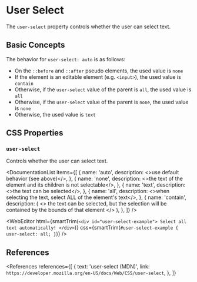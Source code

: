 
# User Select

The `user-select` property controls whether the user can select text.

## Basic Concepts

The behavior for `user-select: auto` is as follows:

- On the `::before` and `::after` pseudo elements, the used value is `none`
- If the element is an editable element (e.g. `<input>`), the used value is `contain`
- Otherwise, if the `user-select` value of the parent is `all`, the used value is `all`
- Otherwise, if the `user-select` value of the parent is `none`, the used value is `none`
- Otherwise, the used value is `text`

## CSS Properties

### `user-select`

Controls whether the user can select text.

<DocumentationList
  items={[
    {
      name: 'auto',
      description: <>use default behavior (see above)</>,
    },
    {
      name: 'none',
      description: <>the text of the element and its children is not selectable</>,
    },
    {
      name: 'text',
      description: <>the text can be selected</>,
    },
    {
      name: 'all',
      description: <>when selecting the text, select ALL of the element's text</>,
    },
    {
      name: 'contain',
      description: (
        <>
          the text can be selected, but the selection will be contained by the bounds of that
          element
        </>
      ),
    },
  ]}
/>

<WebEditor
  html={smartTrim(`
    <div id="user-select-example">
      Select all text automatically!
    </div>
  `)}
  css={smartTrim(`
    #user-select-example {
      user-select: all;
    }
  `)}
/>

## References

<References
  references={[
    {
      text: 'user-select (MDN)',
      link: `https://developer.mozilla.org/en-US/docs/Web/CSS/user-select`,
    },
  ]}
></References>
